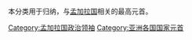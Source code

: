 本分类用于归纳，与[[孟加拉国|孟加拉国]]相关的最高元首。

[[Category:孟加拉国政治领袖|Category:孟加拉国政治领袖]]
[[Category:亚洲各国国家元首|Category:亚洲各国国家元首]]